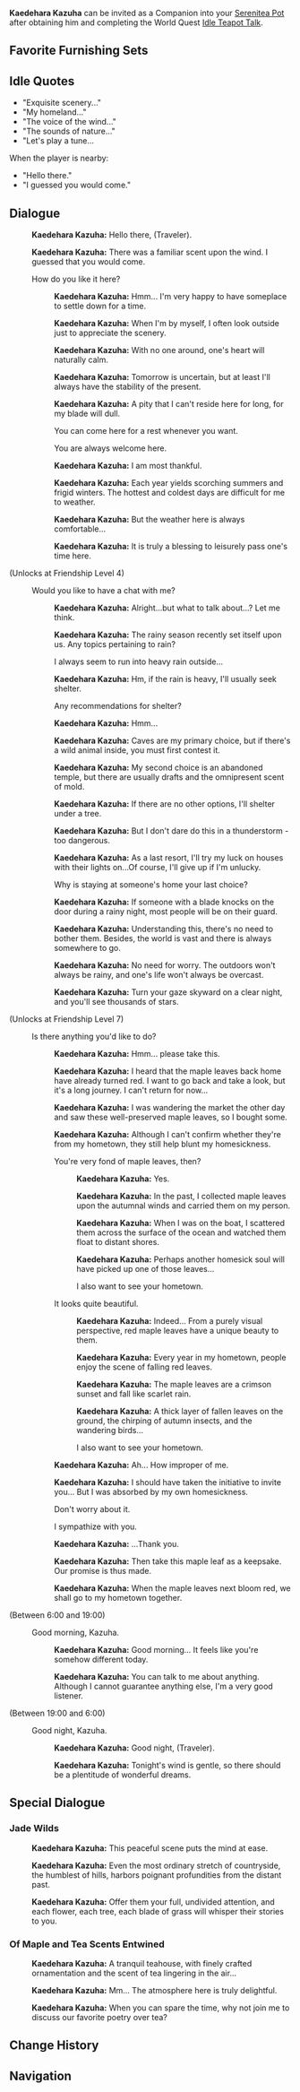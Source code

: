 {{CharacterTabs}}
{{Furnishing Infobox
|title          = Kaedehara Kazuha
|id             = 368116
|image          = Character Kaedehara Kazuha Thumb.png
|category       = Companion
|subcategory    = Companion
|rarity         = 5
|adeptal_energy = 300
|load           = 1200
|description    = Character In-Residence
}}
'''Kaedehara Kazuha''' can be invited as a Companion into your [[Serenitea Pot]] after obtaining him and completing the World Quest [[Idle Teapot Talk]].

==Favorite Furnishing Sets==
{{HousingCompanion|favorite}}
{{Companion Favor Table}}

==Idle Quotes==
* "Exquisite scenery..."
* "My homeland..."
* "The voice of the wind..."
* "The sounds of nature..."
* "Let's play a tune...
When the player is nearby:
*"Hello there."
*"I guessed you would come."

==Dialogue==
{{Dialogue start}}
:{{A|vo kazuha mimitomo hello 01.ogg}} '''Kaedehara Kazuha:''' Hello there, (Traveler).
:{{A|vo kazuha mimitomo hello 02.ogg}} '''Kaedehara Kazuha:''' There was a familiar scent upon the wind. I guessed that you would come.
:{{DIcon}} How do you like it here?
::{{A|vo kazuha mimitomo friendship1 01.ogg}} '''Kaedehara Kazuha:''' Hmm... I'm very happy to have someplace to settle down for a time.
::{{A|vo kazuha mimitomo friendship1 02.ogg}} '''Kaedehara Kazuha:''' When I'm by myself, I often look outside just to appreciate the scenery.
::{{A|vo kazuha mimitomo friendship1 03.ogg}} '''Kaedehara Kazuha:''' With no one around, one's heart will naturally calm.
::{{A|vo kazuha mimitomo friendship1 04.ogg}} '''Kaedehara Kazuha:''' Tomorrow is uncertain, but at least I'll always have the stability of the present.
::{{A|vo kazuha mimitomo friendship1 05.ogg}} '''Kaedehara Kazuha:''' A pity that I can't reside here for long, for my blade will dull.
::{{DIcon}} You can come here for a rest whenever you want.
::{{DIcon}} You are always welcome here.
::{{A|vo kazuha mimitomo friendship1 06.ogg}} '''Kaedehara Kazuha:''' I am most thankful.
::{{A|vo kazuha mimitomo friendship1 07.ogg}} '''Kaedehara Kazuha:''' Each year yields scorching summers and frigid winters. The hottest and coldest days are difficult for me to weather.
::{{A|vo kazuha mimitomo friendship1 08.ogg}} '''Kaedehara Kazuha:''' But the weather here is always comfortable...
::{{A|vo kazuha mimitomo friendship1 09.ogg}} '''Kaedehara Kazuha:''' It is truly a blessing to leisurely pass one's time here.
;<nowiki>(Unlocks at Friendship Level 4) </nowiki>
:{{DIcon}} Would you like to have a chat with me?
::{{A|vo kazuha mimitomo friendship2 01.ogg}} '''Kaedehara Kazuha:''' Alright...but what to talk about...? Let me think.
::{{A|vo kazuha mimitomo friendship2 02.ogg}} '''Kaedehara Kazuha:''' The rainy season recently set itself upon us. Any topics pertaining to rain?
::{{DIcon}} I always seem to run into heavy rain outside...
::{{A|vo kazuha mimitomo friendship2 03a.ogg}} '''Kaedehara Kazuha:''' Hm, if the rain is heavy, I'll usually seek shelter.
::{{DIcon}} Any recommendations for shelter?
::{{A|vo kazuha mimitomo friendship2 03b.ogg}} '''Kaedehara Kazuha:''' Hmm...
::{{A|vo kazuha mimitomo friendship2 04.ogg}} '''Kaedehara Kazuha:''' Caves are my primary choice, but if there's a wild animal inside, you must first contest it.
::{{A|vo kazuha mimitomo friendship2 05.ogg}} '''Kaedehara Kazuha:''' My second choice is an abandoned temple, but there are usually drafts and the omnipresent scent of mold.
::{{A|vo kazuha mimitomo friendship2 06.ogg}} '''Kaedehara Kazuha:''' If there are no other options, I'll shelter under a tree.
::{{A|vo kazuha mimitomo friendship2 07.ogg}} '''Kaedehara Kazuha:''' But I don't dare do this in a thunderstorm - too dangerous.
::{{A|vo kazuha mimitomo friendship2 08.ogg}} '''Kaedehara Kazuha:''' As a last resort, I'll try my luck on houses with their lights on...Of course, I'll give up if I'm unlucky.
::{{DIcon}} Why is staying at someone's home your last choice?
::{{A|vo kazuha mimitomo friendship2 09.ogg}} '''Kaedehara Kazuha:''' If someone with a blade knocks on the door during a rainy night, most people will be on their guard.
::{{A|vo kazuha mimitomo friendship2 10.ogg}} '''Kaedehara Kazuha:''' Understanding this, there's no need to bother them. Besides, the world is vast and there is always somewhere to go.
::{{A|vo kazuha mimitomo friendship2 11.ogg}} '''Kaedehara Kazuha:''' No need for worry. The outdoors won't always be rainy, and one's life won't always be overcast.
::{{A|vo kazuha mimitomo friendship2 12.ogg}} '''Kaedehara Kazuha:''' Turn your gaze skyward on a clear night, and you'll see thousands of stars.
;<nowiki>(Unlocks at Friendship Level 7)</nowiki>
:{{DIcon}} Is there anything you'd like to do?
::{{A|vo kazuha mimitomo friendship3 01.ogg}} '''Kaedehara Kazuha:''' Hmm... please take this.
::{{A|vo kazuha mimitomo friendship3 02.ogg}} '''Kaedehara Kazuha:''' I heard that the maple leaves back home have already turned red. I want to go back and take a look, but it's a long journey. I can't return for now...
::{{A|vo kazuha mimitomo friendship3 03.ogg}} '''Kaedehara Kazuha:''' I was wandering the market the other day and saw these well-preserved maple leaves, so I bought some.
::{{A|vo kazuha mimitomo friendship3 04.ogg}} '''Kaedehara Kazuha:''' Although I can't confirm whether they're from my hometown, they still help blunt my homesickness.
::{{DIcon}} You're very fond of maple leaves, then?
:::{{A|vo kazuha mimitomo friendship3 05a 1.ogg}} '''Kaedehara Kazuha:''' Yes.
:::{{A|vo kazuha mimitomo friendship3 05a 2.ogg}} '''Kaedehara Kazuha:''' In the past, I collected maple leaves upon the autumnal winds and carried them on my person.
:::{{A|vo kazuha mimitomo friendship3 05a 3.ogg}} '''Kaedehara Kazuha:''' When I was on the boat, I scattered them across the surface of the ocean and watched them float to distant shores.
:::{{A|vo kazuha mimitomo friendship3 05a 4.ogg}} '''Kaedehara Kazuha:''' Perhaps another homesick soul will have picked up one of those leaves...
:::{{DIcon}} I also want to see your hometown.
::{{DIcon}} It looks quite beautiful.
:::{{A|vo kazuha mimitomo friendship3 05b 1.ogg}} '''Kaedehara Kazuha:''' Indeed... From a purely visual perspective, red maple leaves have a unique beauty to them.
:::{{A|vo kazuha mimitomo friendship3 05b 2.ogg}} '''Kaedehara Kazuha:''' Every year in my hometown, people enjoy the scene of falling red leaves.
:::{{A|vo kazuha mimitomo friendship3 05b 3.ogg}} '''Kaedehara Kazuha:''' The maple leaves are a crimson sunset and fall like scarlet rain.
:::{{A|vo kazuha mimitomo friendship3 05b 4.ogg}} '''Kaedehara Kazuha:''' A thick layer of fallen leaves on the ground, the chirping of autumn insects, and the wandering birds...
:::{{DIcon}} I also want to see your hometown.
::{{A|vo kazuha mimitomo friendship3 06.ogg}} '''Kaedehara Kazuha:''' Ah... How improper of me.
::{{A|vo kazuha mimitomo friendship3 07.ogg}} '''Kaedehara Kazuha:''' I should have taken the initiative to invite you... But I was absorbed by my own homesickness.
::{{DIcon}} Don't worry about it.
::{{DIcon}} I sympathize with you.
::{{A|vo kazuha mimitomo friendship3 08.ogg}} '''Kaedehara Kazuha:''' ...Thank you.
::{{A|vo kazuha mimitomo friendship3 09.ogg}} '''Kaedehara Kazuha:''' Then take this maple leaf as a keepsake. Our promise is thus made.
::{{A|vo kazuha mimitomo friendship3 10.ogg}} '''Kaedehara Kazuha:''' When the maple leaves next bloom red, we shall go to my hometown together.
;<nowiki>(Between 6:00 and 19:00)</nowiki>
:{{DIcon}} Good morning, Kazuha.
::{{A|vo kazuha mimitomo morning 01.ogg}} '''Kaedehara Kazuha:''' Good morning... It feels like you're somehow different today.
::{{A|vo kazuha mimitomo morning 02.ogg}} '''Kaedehara Kazuha:''' You can talk to me about anything. Although I cannot guarantee anything else, I'm a very good listener.
;<nowiki>(Between 19:00 and 6:00)</nowiki>
:{{DIcon}} Good night, Kazuha.
::{{A|vo kazuha mimitomo night 01.ogg}} '''Kaedehara Kazuha:''' Good night, (Traveler).
::{{A|vo kazuha mimitomo night 02.ogg}} '''Kaedehara Kazuha:''' Tonight's wind is gentle, so there should be a plentitude of wonderful dreams.
{{Dialogue end}}

==Special Dialogue==
{{HousingCompanion|special}}

===Jade Wilds===
{{Dialogue start}}
:{{A|vo mimitomo dq kazuha inazumawild 01.ogg}} '''Kaedehara Kazuha:''' This peaceful scene puts the mind at ease.
:{{A|vo mimitomo dq kazuha inazumawild 02.ogg}} '''Kaedehara Kazuha:''' Even the most ordinary stretch of countryside, the humblest of hills, harbors poignant profundities from the distant past.
:{{A|vo mimitomo dq kazuha inazumawild 03.ogg}} '''Kaedehara Kazuha:''' Offer them your full, undivided attention, and each flower, each tree, each blade of grass will whisper their stories to you.
{{Dialogue end}}

===Of Maple and Tea Scents Entwined===
{{Dialogue start}}
:{{A|vo mimitomo dq kazuha tearoom 01.ogg}} '''Kaedehara Kazuha:''' A tranquil teahouse, with finely crafted ornamentation and the scent of tea lingering in the air...
:{{A|vo mimitomo dq kazuha tearoom 02.ogg}} '''Kaedehara Kazuha:''' Mm... The atmosphere here is truly delightful.
:{{A|vo mimitomo dq kazuha tearoom 03.ogg}} '''Kaedehara Kazuha:''' When you can spare the time, why not join me to discuss our favorite poetry over tea?
{{Dialogue end}}

==Change History==
{{Change History|1.6}}

==Navigation==
{{Furnishing Navbox/Living|Companion}}